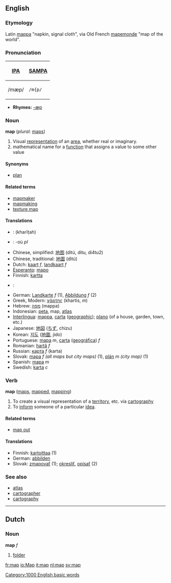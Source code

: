 {{wikipedia}}
==English==
===Etymology===
Latin [[mappa]] "napkin, signal cloth", via Old French [[mapemonde]] "map of the world".

===Pronunciation===
{| border=1 cellpadding=5
! [[w:International Phonetic Alphabet|IPA]] !! [[w:SAMPA|SAMPA]]
|-
| /mæp/ || <tt>/m{p/</tt>
|}

*'''Rhymes:''' [[Rhymes:English:-æp|-æp]]

===Noun===
'''map''' (''plural:'' [[maps]])

# Visual [[representation]] of an [[area]], whether real or imaginary.
# mathematical name for a [[function]] that assigns a value to some other value

====Synonyms====
*[[plan]]

====Related terms====
*[[mapmaker]]
*[[mapmaking]]
*[[texture map]]

====Translations====
* {{ar}} : {{t|ar|خريطة|}} (kharīṭah)
* {{br}} : {{t|br|kartenn|f}} -où ''pl''
*Chinese, simplified: [[地图]] (dìtú, ditu, di4tu2)
*Chinese, traditional: [[地圖]] (dìtú) 
*Dutch: [[kaart]] ''f'', [[landkaart]] ''f''
*[[Esperanto]]: [[mapo]]
*Finnish: [[kartta]]
*{{fr}} : {{t|fr|carte|f}}
*German: [[Landkarte]] ''f'' (1), [[Abbildung]] ''f'' (2)
*Greek, Modern: [[χάρτης]] (khartis, ''m'')
*Hebrew: [[מפה]] (mappa)
*Indonesian: [[peta]], map, [[atlas]]
*[[Interlingua]]: [[mappa]], [[carta]] ([[carta geographic|geographic]]); [[plano]] (of a house, garden, town, etc.)
*Japanese: [[地図]] ([[ちず]], chizu)
*Korean: [[지도]] ([[地圖]], jido)
*Portuguese: [[mapa]] ''m'', [[carta]] ([[carta geográfica|geográfica]]) ''f''
*Romanian: [[hartă]] ''f''
*Russian: [[карта]] ''f'' (karta)
*Slovak: [[mapa]] ''f (all maps but city maps)'' (1), [[plán]] ''m (city map)'' (1)
*Spanish: [[mapa]] ''m''
*Swedish: [[karta]] ''c''

===Verb===
'''map''' ([[maps]], [[mapped]], [[mapping]])

# To create a visual representation of a [[territory]], etc. via [[cartography]]
# To [[inform]] someone of a particular [[idea]].

====Related terms====
*[[map out]]

====Translations====
*Finnish: [[kartoittaa]] (1)
*German: [[abbilden]]
*Slovak: [[zmapovať]] (1); [[okresliť]], [[opísať]] (2)


===See also===
*[[atlas]]
*[[cartographer]]
*[[cartography]]

----
==Dutch==
===Noun===
'''map''' ''f''

#[[folder]]

[[Category:1000 English basic words]]

[[fr:map]]
[[io:Map]]
[[it:map]]
[[nl:map]]
[[sv:map]]